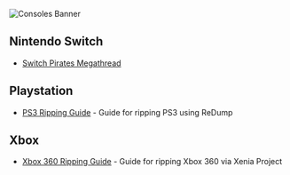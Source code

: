 ![Consoles Banner](https://files.catbox.moe/4wnia0.png)

## Nintendo Switch

- [Switch Pirates Megathread](https://old.reddit.com/r/SwitchPirates/wiki/index)

## Playstation

- [PS3 Ripping Guide](http://wiki.redump.org/index.php?title=Sony_PlayStation_3_Dumping_Guide) - Guide for ripping PS3 using ReDump

## Xbox

- [Xbox 360 Ripping Guide](https://github.com/xenia-project/xenia/wiki/quickstart) - Guide for ripping Xbox 360 via Xenia Project
